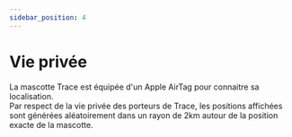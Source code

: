 ```yaml
---
sidebar_position: 4
---
```


# Vie privée



La mascotte Trace est équipée d'un Apple AirTag pour connaitre sa localisation.
<br/>
Par respect de la vie privée des porteurs de Trace, les positions affichées sont générées aléatoirement dans un rayon de 2km autour de la position exacte de la mascotte.


